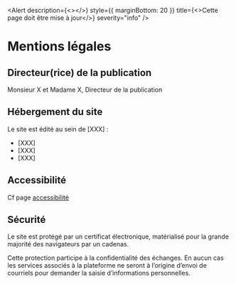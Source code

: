 
<Head>
  <title>Mentions légales | template</title>
</Head>

<Alert description={<></>} style={{ marginBottom: 20 }} title={<>Cette page doit être mise à jour</>} severity="info" />

# Mentions légales

## Directeur(rice) de la publication

Monsieur X et Madame X, Directeur de la publication

## Hébergement du site

Le site est édité au sein de [XXX] :

- [XXX]
- [XXX]
- [XXX]

## Accessibilité

Cf page [accessibilité](/accessibilite)

## Sécurité

Le site est protégé par un certificat électronique, matérialisé
pour la grande majorité des navigateurs par un cadenas.

Cette protection participe à la confidentialité des échanges. En aucun
cas les services associés à la plateforme ne seront à l’origine
d’envoi de courriels pour demander la saisie d’informations
personnelles.
